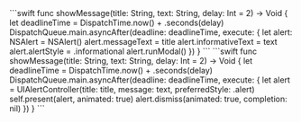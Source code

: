 <PlatformWrapper platform="macos">
```swift
func showMessage(title: String, text: String, delay: Int = 2) -> Void {
    let deadlineTime = DispatchTime.now() + .seconds(delay)
    DispatchQueue.main.asyncAfter(deadline: deadlineTime, execute: {
        let alert: NSAlert = NSAlert()
        alert.messageText = title
        alert.informativeText = text
        alert.alertStyle = .informational
        alert.runModal()
    })
}
```
</PlatformWrapper>
<PlatformWrapper platform="ios">
```swift
func showMessage(title: String, text: String, delay: Int = 2) -> Void {
    let deadlineTime = DispatchTime.now() + .seconds(delay)
    DispatchQueue.main.asyncAfter(deadline: deadlineTime, execute: {
        let alert = UIAlertController(title: title, message: text, preferredStyle: .alert)
        self.present(alert, animated: true)
        alert.dismiss(animated: true, completion: nil)
    })
}
```
</PlatformWrapper>